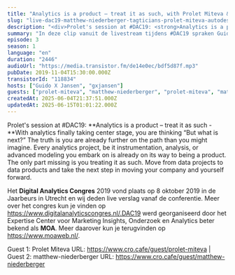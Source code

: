 ```yaml
---
title: "Analytics is a product – treat it as such, with Prolet Miteva & Matthew Niederberger"
slug: "live-dac19-matthew-niederberger-tagticians-prolet-miteva-autodesk"
description: "<div>Prolet's session at #DAC19: <strong>Analytics is a product – treat it as such - </strong>With analytics finally taking center stage, you are thinking “But what is next?” The truth is you are already further on the path than you might imagine. Every analytics project, be it instrumentation, analysis, or advanced modeling you embark on is already on its way to being a product. The only part missing is you treating it as such. Move from data projects to data products and take the next step in moving your company and yourself forward.<br><br></div><div>Het <strong>Digital Analytics Congres</strong> 2019 vond plaats op 8 oktober 2019 in de Jaarbeurs in Utrecht en wij deden live verslag vanaf de conferentie. Meer over het congres kun je vinden op <a href=\"https://www.digitalanalyticscongres.nl/\">https://www.digitalanalyticscongres.nl/</a>.DAC19 werd georganiseerd door het Expertise Center voor Marketing Insights, Onderzoek en Analytics beter bekend als <strong>MOA</strong>. Meer daarover kun je terugvinden op <a href=\"https://www.moaweb.nl/\">https://www.moaweb.nl/</a>.<br><br>Guest 1: Prolet Miteva URL: https://www.cro.cafe/guest/prolet-miteva | Guest 2: matthew-niederberger URL: https://www.cro.cafe/guest/matthew-niederberger&nbsp;</div>"
summary: "In deze clip vanuit de livestream tijdens #DAC19 spraken Guido en Bart met Matthew Niederberger van Tagticians en Prolet Miteva van Autodesk."
episode: 3
season: 1
language: "en"
duration: "2446"
audioUrl: "https://media.transistor.fm/de14e0ec/bdf5d87f.mp3"
pubDate: 2019-11-04T15:30:00.000Z
transistorId: "118834"
hosts: ["Guido X Jansen", "gxjansen"]
guests: ["prolet-miteva", "matthew-niederberger", "prolet-miteva", "matthew-niederberger"]
createdAt: 2025-06-04T21:37:51.000Z
updatedAt: 2025-06-15T01:01:22.000Z
---
```


Prolet's session at #DAC19: **Analytics is a product – treat it as such - **With analytics finally taking center stage, you are thinking “But what is next?” The truth is you are already further on the path than you might imagine. Every analytics project, be it instrumentation, analysis, or advanced modeling you embark on is already on its way to being a product. The only part missing is you treating it as such. Move from data projects to data products and take the next step in moving your company and yourself forward.

Het **Digital Analytics Congres** 2019 vond plaats op 8 oktober 2019 in de Jaarbeurs in Utrecht en wij deden live verslag vanaf de conferentie. Meer over het congres kun je vinden op https://www.digitalanalyticscongres.nl/.DAC19 werd georganiseerd door het Expertise Center voor Marketing Insights, Onderzoek en Analytics beter bekend als **MOA**. Meer daarover kun je terugvinden op https://www.moaweb.nl/.

Guest 1: Prolet Miteva URL: https://www.cro.cafe/guest/prolet-miteva | Guest 2: matthew-niederberger URL: https://www.cro.cafe/guest/matthew-niederberger
